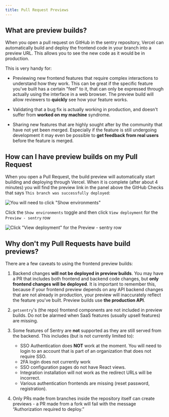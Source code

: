 ```yaml
---
title: Pull Request Previews
---
```


## What are preview builds?

When you open a pull request on GitHub in the sentry repository, Vercel can automatically build and deploy the frontend code in your branch into a preview URL. This allows you to see the new code as it would be in production.

This is very handy for:

- Previewing new frontend features that require complex interactions to understand how they work. This can be great if the specific feature you've built has a certain "feel" to it, that can only be expressed through actually using the interface in a web browser. The preview build will allow reviewers to **quickly** see how your feature works.

- Validating that a bug fix is actually working in production, and doesn't suffer from __worked on my machine__ syndrome.

- Sharing new features that are highly sought after by the community that have not yet been merged. Especially if the feature is still undergoing development it may even be possible to **get feedback from __real users__** before the feature is merged.

## How can I have preview builds on my Pull Request

When you open a Pull Request, the build preview will automatically start building and deploying through Vercel. When it is complete (after about 4 minutes) you will find the preview link in the panel above the GitHub Checks that says `This branch was successfully deployed`:

![You will need to click "Show environments"](../img/githubPRShowEnvironmentsBar.png)

Click the `Show environments` toggle and then click `View deployment` for the `Preview - sentry` row

![Click "View deployment" for the `Preview - sentry` row](../img/githubPRShowEnvironmentsExpanded.png)

## Why don't my Pull Requests have build previews?

There are a few caveats to using the frontend preview builds:

1. Backend changes **will not be deployed in preview builds**. You may have a PR that includes both frontend and backend code changes, but **only frontend changes will be deployed**. It is important to remember this, because if your frontend preview depends on any API backend changes that are not already in production, your preview will inaccurately reflect the feature you've built. Preview builds use **the production API**.

2. `getsentry`'s (the repo) frontend components are not included in preview builds. Do not be alarmed when SaaS features (usually upsell features) are missing. 

3. Some features of Sentry are **not** supported as they are still served from the backend. This includes (but is not currently limited to):

    - SSO Authentication does **NOT** work at the moment. You will need to login to an account that is part of an organization that does not require SSO.
    - 2FA login does not currently work
    - SSO configuration pages do not have React views.
    - Integration installation will not work as the redirect URLs will be incorrect.
    - Various authentication frontends are missing (reset password, registration).


4. Only PRs made from branches inside the repository itself can create previews - a PR made from a fork will fail with the message “Authorization required to deploy.”

